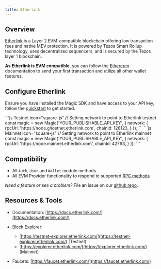 ---
title: Etherlink
---

## Overview

[Etherlink](https://www.etherlink.com/) is a Layer 2 EVM-compatible blockchain offering low transaction fees and native MEV protection. It is powered by Tezos Smart Rollup technology, uses decentralized sequencers, and is secured by the Tezos layer 1 blockchain.

**As Etherlink is EVM compatible**, you can follow the [Ethereum](/embedded-wallets/blockchains/ethereum/javascript) documentation to send your first transaction and utilize all other wallet features.

## Configure Etherlink

Ensure you have installed the Magic SDK and have access to your API key, follow the [quickstart](/embedded-wallets/quickstart/overview) to get started.

<CodeGroup>
```js Testnet icon="square-js"
// Setting network to point to Etherlink testnet
const magic = new Magic('YOUR_PUBLISHABLE_API_KEY', {
  network: {
    rpcUrl: 'https://node.ghostnet.etherlink.com',
    chainId: 128123,
  }
});
```
```js Mainnet icon="square-js"
// Setting network to point to Etherlink mainnet
const magic = new Magic('YOUR_PUBLISHABLE_API_KEY', {
  network: {
    rpcUrl: 'https://node.mainnet.etherlink.com',
    chainId: 42793,
  }
});
```
</CodeGroup>

## Compatibility

- All `Auth`, `User` and `Wallet` module methods
- All EVM Provider functionality to respond to supported [RPC methods](/embedded-wallets/sdk/client-side/javascript#evm-rpc-methods)

_Need a feature or see a problem?_ File an issue on our [github repo](https://github.com/magiclabs/magic-js).

## Resources & Tools

- Documentation: [https://docs.etherlink.com/](https://docs.etherlink.com/)
- Block Explorer:

  - [https://testnet-explorer.etherlink.com/](https://testnet-explorer.etherlink.com/) (Testnet)
  - [https://explorer.etherlink.com/](https://explorer.etherlink.com/) (Mainnet)

- Faucets: [https://faucet.etherlink.com/](https://faucet.etherlink.com/)
